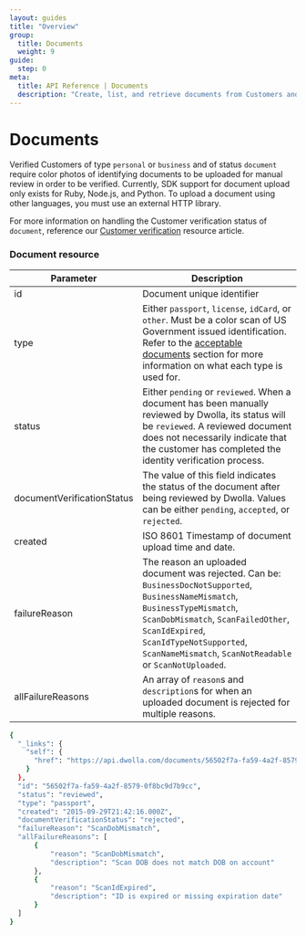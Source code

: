 ```yaml
---
layout: guides
title: "Overview"
group:
  title: Documents
  weight: 9
guide:
  step: 0
meta:
  title: API Reference | Documents
  description: "Create, list, and retrieve documents from Customers and Beneficial Owners."
---
```


# Documents

Verified Customers of type `personal` or `business` and of status `document` require color photos of identifying documents to be uploaded for manual review in order to be verified. Currently, SDK support for document upload only exists for Ruby, Node.js, and Python. To upload a document using other languages, you must use an external HTTP library.

For more information on handling the Customer verification status of `document`, reference our [Customer verification](https://developers.dwolla.com/resources/customer-verification/handling-verification-statuses.html) resource article.

### Document resource

| Parameter                  | Description                                                                                                                                                                                                                                                                   |
| -------------------------- | ----------------------------------------------------------------------------------------------------------------------------------------------------------------------------------------------------------------------------------------------------------------------------- |
| id                         | Document unique identifier                                                                                                                                                                                                                                                    |
| type                       | Either `passport`, `license`, `idCard`, or `other`. Must be a color scan of US Government issued identification. <br /> Refer to the [acceptable documents](#acceptable-documents) section for more information on what each type is used for.                                |
| status                     | Either `pending` or `reviewed`. When a document has been manually reviewed by Dwolla, its status will be `reviewed`. A reviewed document does not necessarily indicate that the customer has completed the identity verification process.                                     |
| documentVerificationStatus | The value of this field indicates the status of the document after being reviewed by Dwolla. Values can be either `pending`, `accepted`, or `rejected`.                                                                                                                       |
| created                    | ISO 8601 Timestamp of document upload time and date.                                                                                                                                                                                                                          |
| failureReason              | The reason an uploaded document was rejected. Can be: `BusinessDocNotSupported`, `BusinessNameMismatch`, `BusinessTypeMismatch`, `ScanDobMismatch`, `ScanFailedOther`, `ScanIdExpired`, `ScanIdTypeNotSupported`, `ScanNameMismatch`, `ScanNotReadable` or `ScanNotUploaded`. |
| allFailureReasons          | An array of `reason`s and `description`s for when an uploaded document is rejected for multiple reasons.                                                                                                                                                                      |

```bash
{
  "_links": {
    "self": {
      "href": "https://api.dwolla.com/documents/56502f7a-fa59-4a2f-8579-0f8bc9d7b9cc"
    }
  },
  "id": "56502f7a-fa59-4a2f-8579-0f8bc9d7b9cc",
  "status": "reviewed",
  "type": "passport",
  "created": "2015-09-29T21:42:16.000Z",
  "documentVerificationStatus": "rejected",
  "failureReason": "ScanDobMismatch",
  "allFailureReasons": [
      {
          "reason": "ScanDobMismatch",
          "description": "Scan DOB does not match DOB on account"
      },
      {
          "reason": "ScanIdExpired",
          "description": "ID is expired or missing expiration date"
      }
  ]
}
```
